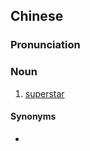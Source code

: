 {{also|超级明星}}
==Chinese==
{{zh-forms|s=超级明星|type=22}}

===Pronunciation===
{{zh-pron
|m=chāojí míngxīng
|c=ciu1 kap1 ming6 sing1
|cat=n
}}

===Noun===
{{zh-noun}}

# [[superstar]]

====Synonyms====
* {{zh-l|巨星}}